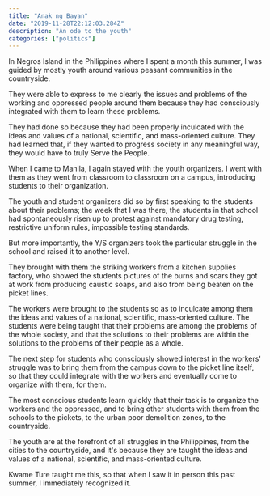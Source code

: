 ```yaml
---
title: "Anak ng Bayan"
date: "2019-11-28T22:12:03.284Z"
description: "An ode to the youth"
categories: ["politics"]
---
```



In Negros Island in the Philippines where I spent a month this summer, I was guided by mostly youth around various peasant communities in the countryside.

They were able to express to me clearly the issues and problems of the working and oppressed people around them because they had consciously integrated with them to learn these problems.

They had done so because they had been properly inculcated with the ideas and values of a national, scientific, and mass-oriented culture. They had learned that, if they wanted to progress society in any meaningful way, they would have to truly Serve the People.

<Separator />

When I came to Manila, I again stayed with the youth organizers. I went with them as they went from classroom to classroom on a campus, introducing students to their organization.

The youth and student organizers did so by first speaking to the students about their problems; the week that I was there, the students in that school had spontaneously risen up to protest against mandatory drug testing, restrictive uniform rules, impossible testing standards.

But more importantly, the Y/S organizers took the particular struggle in the school and raised it to another level.

They brought with them the striking workers from a kitchen supplies factory, who showed the students pictures of the burns and scars they got at work from producing caustic soaps, and also from being beaten on the picket lines.

The workers were brought to the students so as to inculcate among them the ideas and values of a national, scientific, mass-oriented culture. The students were being taught that their problems are among the problems of the whole society, and that the solutions to their problems are within the solutions to the problems of their people as a whole.

<Separator />

The next step for students who consciously showed interest in the workers' struggle was to bring them from the campus down to the picket line itself, so that they could integrate with the workers and eventually come to organize with them, for them.

The most conscious students learn quickly that their task is to organize the workers and the oppressed, and to bring other students with them from the schools to the pickets, to the urban poor demolition zones, to the countryside.

The youth are at the forefront of all struggles in the Philippines, from the cities to the countryside, and it's because they are taught the ideas and values of a national, scientific, and mass-oriented culture.

Kwame Ture taught me this, so that when I saw it in person this past summer, I immediately recognized it.
